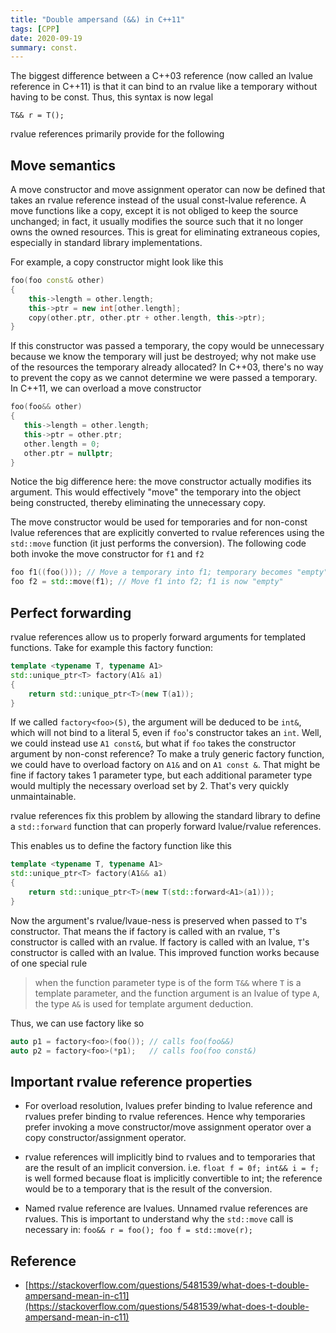 ```yaml
---
title: "Double ampersand (&&) in C++11"
tags: [CPP]
date: 2020-09-19
summary: const.
---
```


The biggest difference between a C++03 reference (now called an lvalue reference
in C++11) is that it can bind to an rvalue like a temporary without having to be
const. Thus, this syntax is now legal

```
T&& r = T();
```

rvalue references primarily provide for the following

## Move semantics

A move constructor and move assignment operator can now be defined that takes an
rvalue reference instead of the usual const-lvalue reference. A move functions
like a copy, except it is not obliged to keep the source unchanged; in fact, it
usually modifies the source such that it no longer owns the owned resources.
This is great for eliminating extraneous copies, especially in standard library
implementations.

For example, a copy constructor might look like this

```cpp
foo(foo const& other)
{
    this->length = other.length;
    this->ptr = new int[other.length];
    copy(other.ptr, other.ptr + other.length, this->ptr);
}
```

If this constructor was passed a temporary, the copy would be unnecessary
because we know the temporary will just be destroyed; why not make use of the
resources the temporary already allocated? In C++03, there's no way to prevent
the copy as we cannot determine we were passed a temporary. In C++11, we can
overload a move constructor

```cpp
foo(foo&& other)
{
   this->length = other.length;
   this->ptr = other.ptr;
   other.length = 0;
   other.ptr = nullptr;
}
```

Notice the big difference here: the move constructor actually modifies its
argument. This would effectively "move" the temporary into the object being
constructed, thereby eliminating the unnecessary copy.

The move constructor would be used for temporaries and for non-const lvalue
references that are explicitly converted to rvalue references using the
`std::move` function (it just performs the conversion). The following code both
invoke the move constructor for `f1` and `f2`

```cpp
foo f1((foo())); // Move a temporary into f1; temporary becomes "empty"
foo f2 = std::move(f1); // Move f1 into f2; f1 is now "empty"
```

## Perfect forwarding

rvalue references allow us to properly forward arguments for templated
functions. Take for example this factory function:

```cpp
template <typename T, typename A1>
std::unique_ptr<T> factory(A1& a1)
{
    return std::unique_ptr<T>(new T(a1));
}
```

If we called `factory<foo>(5)`, the argument will be deduced to be `int&`, which
will not bind to a literal 5, even if `foo`'s constructor takes an `int`. Well,
we could instead use `A1 const&`, but what if `foo` takes the constructor
argument by non-const reference? To make a truly generic factory function, we
could have to overload factory on `A1&` and on `A1 const &`. That might be fine
if factory takes 1 parameter type, but each additional parameter type would
multiply the necessary overload set by 2. That's very quickly unmaintainable.

rvalue references fix this problem by allowing the standard library to define a
`std::forward` function that can properly forward lvalue/rvalue references.

This enables us to define the factory function like this

```cpp
template <typename T, typename A1>
std::unique_ptr<T> factory(A1&& a1)
{
    return std::unique_ptr<T>(new T(std::forward<A1>(a1)));
}
```

Now the argument's rvalue/lvaue-ness is preserved when passed to `T`'s
constructor. That means the if factory is called with an rvalue, `T`'s
constructor is called with an rvalue. If factory is called with an lvalue, `T`'s
constructor is called with an lvalue. This improved function works because of
one special rule

> when the function parameter type is of the form `T&&` where `T` is a template
> parameter, and the function argument is an lvalue of type `A`, the type `A&`
> is used for template argument deduction.

Thus, we can use factory like so

```cpp
auto p1 = factory<foo>(foo()); // calls foo(foo&&)
auto p2 = factory<foo>(*p1);   // calls foo(foo const&)
```

## Important rvalue reference properties

- For overload resolution, lvalues prefer binding to lvalue reference and rvalues
  prefer binding to rvalue references. Hence why temporaries prefer invoking a
  move constructor/move assignment operator over a copy constructor/assignment
  operator.

- rvalue references will implicitly bind to rvalues and to temporaries that are
  the result of an implicit conversion. i.e. `float f = 0f; int&& i = f;` is
  well formed because float is implicitly convertible to int; the reference
  would be to a temporary that is the result of the conversion.

- Named rvalue reference are lvalues. Unnamed rvalue references are rvalues.
  This is important to understand why the `std::move` call is necessary in: `foo&& r = foo(); foo f = std::move(r);`

## Reference

- [https://stackoverflow.com/questions/5481539/what-does-t-double-ampersand-mean-in-c11](https://stackoverflow.com/questions/5481539/what-does-t-double-ampersand-mean-in-c11)
